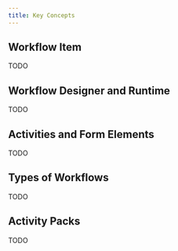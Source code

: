 ```yaml
---
title: Key Concepts
---
```


## Workflow Item

TODO

## Workflow Designer and Runtime

TODO

## Activities and Form Elements

TODO

## Types of Workflows

TODO

## Activity Packs

TODO
